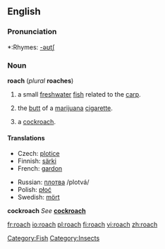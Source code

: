 {{wikipedia|Roach}}
==English==

===Pronunciation===
*:Rhymes: [[Rhymes:English:-əʊtʃ|-əʊtʃ]]

===Noun===
'''roach''' (''plural'' '''roaches''')

# a small [[freshwater]] [[fish]] related to the [[carp]].
# {{slang}} the [[butt]] of a [[marijuana]] [[cigarette]].
# {{US}} a [[cockroach]].

====Translations====

{{trans-top|freshwater fish}}
*Czech: [[plotice]] {{f}}
*Finnish: [[särki]]
*French: [[gardon]] {{m}}
{{trans-mid}}
*Russian: [[плотва]] /plotvá/ {{f}}
*Polish: [[płoć]] {{f}}
*Swedish: [[mört]] {{c}}
{{trans-bottom}}

{{trans-top|slang: butt of a marijuana cigarette}}
{{trans-mid}}
{{trans-bottom}}

'''cockroach'''
''See'' '''[[cockroach]]'''

[[Category:Fish]]
[[Category:Insects]]

[[fr:roach]]
[[io:roach]]
[[pl:roach]]
[[fi:roach]]
[[vi:roach]]
[[zh:roach]]